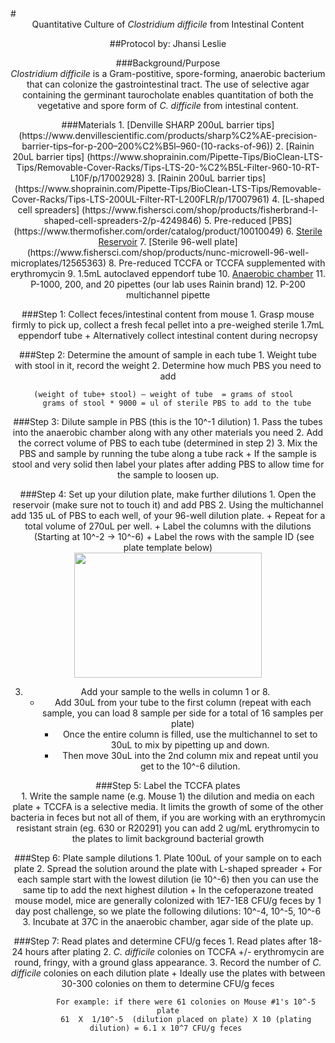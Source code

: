 #<center> Quantitative Culture of *Clostridium difficile* from Intestinal Content<center> 
##Protocol by: Jhansi Leslie


###Background/Purpose  
 *Clostridium difficile* is a Gram-postitive, spore-forming,  anaerobic bacterium that can colonize the gastrointestinal tract. 
 The use of selective agar containing the germinant taurocholate enables quantitation of both the vegetative and spore form of *C. difficile* from intestinal content.  

###Materials 
1. [Denville SHARP 200uL barrier tips] (https://www.denvillescientific.com/products/sharp%C2%AE-precision-barrier-tips--for-p-200--200%C2%B5l--960-(10-racks-of-96))
2. [Rainin 20uL barrier tips] (https://www.shoprainin.com/Pipette-Tips/BioClean-LTS-Tips/Removable-Cover-Racks/Tips-LTS-20-%C2%B5L-Filter-960-10-RT-L10F/p/17002928) 
3. [Rainin  200uL barrier tips] (https://www.shoprainin.com/Pipette-Tips/BioClean-LTS-Tips/Removable-Cover-Racks/Tips-LTS-200UL-Filter-RT-L200FLR/p/17007961)
4. [L-shaped cell spreaders] (https://www.fishersci.com/shop/products/fisherbrand-l-shaped-cell-spreaders-2/p-4249846)
5. Pre-reduced [PBS] (https://www.thermofisher.com/order/catalog/product/10010049)
6. [Sterile Reservoir](http://www.argos-tech.com/pipetting-reservoirs.html)
7. [Sterile 96-well plate] (https://www.fishersci.com/shop/products/nunc-microwell-96-well-microplates/12565363)
8.  Pre-reduced TCCFA or TCCFA supplemented with erythromycin 
9. 1.5mL autoclaved eppendorf tube 
10. [Anaerobic chamber](http://www.coylab.com/vinyl.htm)
11. P-1000, 200, and 20 pipettes (our lab uses Rainin brand)
12. P-200 multichannel pipette 
   
###Step 1: Collect feces/intestinal content from mouse 
1. Grasp mouse firmly to pick up,  collect a fresh fecal pellet into a pre-weighed sterile 1.7mL eppendorf tube 
	+ Alternatively collect intestinal content during necropsy      

###Step 2: Determine the amount of sample in each tube 
1. Weight tube with stool in it, record the weight 
2. Determine how much PBS you need to add 

	
		(weight of tube+ stool) – weight of tube  = grams of stool      
		grams of stool * 9000 = ul of sterile PBS to add to the tube
	

###Step 3: Dilute sample in PBS  (this is the 10^-1 dilution)
1. Pass the tubes into the anaerobic chamber along with any other materials you need
2. Add the correct volume of PBS to each tube (determined in step 2) 
3. Mix the PBS and sample by running the tube along a tube rack
	+ If the sample is stool and very solid then label your plates after adding PBS to allow time for the sample to loosen up. 

###Step 4: Set up your dilution plate, make further dilutions 
1. Open the reservoir (make sure not to touch it) and add PBS 
2. Using the multichannel add 135 uL of PBS to each well, of your 96-well dilution plate.
	+ Repeat for a total volume of 270uL per well. 
	+ Label the columns with the dilutions   
&nbsp;&nbsp;&nbsp;&nbsp;&nbsp;(Starting at 10^-2 -> 10^-6)
	+ Label the rows with the sample ID (see plate template below)
	<div style="text-align:center"><img src ="https://raw.githubusercontent.com/jlleslie/Intraspecific_Competition/master/images/dilutions.jpg?token=AJ8FtsMX7KXiL_GyWrat0A2q8aBiEEEbks5XmqXzwA%3D%3D" width="300" height="200" /></div>
3. Add your sample to the wells in column 1 or 8. 
	+ Add 30uL from your tube to the first column  (repeat with each sample, you can load 8 sample per side for a total of 16 samples per plate) 
		* Once the entire column is filled, use the multichannel to set to 30uL to mix by pipetting up and down.
		* Then move 30uL into the 2nd column mix and repeat until you get to the 10^-6 dilution. 

###Step 5: Label the TCCFA plates   
1. Write the sample name (e.g. Mouse 1) the dilution and media on each plate 
	+ TCCFA is a selective media. It limits the growth of some of the other bacteria in feces but not all of them, if you are working with an erythromycin resistant strain (eg. 630 or R20291) you can add 2 ug/mL erythromycin to the plates to limit background bacterial growth 

###Step 6: Plate sample dilutions
1. Plate 100uL of your sample on to each plate
2. Spread the solution around the plate with L-shaped spreader
	+ For each sample start with the lowest dilution (ie 10^-6) then you can use the same tip to add the next highest dilution 
	+ In the cefoperazone treated mouse model, mice are generally colonized with 1E7-1E8 CFU/g feces by 1 day post challenge, so we plate the following dilutions: 10^-4, 10^-5, 10^-6 
3. Incubate at 37C in the anaerobic chamber, agar side of the plate up.
	
###Step 7: Read plates and determine CFU/g feces 
1. Read plates after 18-24 hours after plating 
2. *C. difficile* colonies on TCCFA +/- erythromycin are round, fringy, with a ground glass appearance.
3. Record the number of *C. difficile* colonies on each dilution plate 
	+ Ideally use the plates with between 30-300 colonies on them to determine CFU/g feces 

	
		    For example: if there were 61 colonies on Mouse #1's 10^-5 plate
		    61  X  1/10^-5  (dilution placed on plate) X 10 (plating dilution) = 6.1 x 10^7 CFU/g feces 

